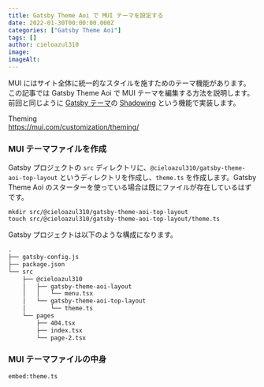 ```yaml
---
title: Gatsby Theme Aoi で MUI テーマを設定する
date: 2022-01-30T00:00:00.000Z
categories: ["Gatsby Theme Aoi"]
tags: []
author: cieloazul310
image: 
imageAlt: 
---
```



MUI にはサイト全体に統一的なスタイルを施すためのテーマ機能があります。
この記事では Gatsby Theme Aoi で MUI テーマを編集する方法を説明します。前回と同じように [Gatsby テーマ]の [Shadowing] という機能で実装します。

Theming  
<https://mui.com/customization/theming/>

### MUI テーマファイルを作成

Gatsby プロジェクトの `src` ディレクトリに、`@cieloazul310/gatsby-theme-aoi-top-layout` というディレクトリを作成し、`theme.ts` を作成します。Gatsby Theme Aoi のスターターを使っている場合は既にファイルが存在しているはずです。

```shell
mkdir src/@cieloazul310/gatsby-theme-aoi-top-layout
touch src/@cieloazul310/gatsby-theme-aoi-top-layout/theme.ts
```

Gatsby プロジェクトは以下のような構成になります。

```txt
.
├── gatsby-config.js
├── package.json
└── src
    ├── @cieloazul310
    │   ├── gatsby-theme-aoi-layout
    │   │   └── menu.tsx
    │   └── gatsby-theme-aoi-top-layout
    │       └── theme.ts
    └── pages
        ├── 404.tsx
        ├── index.tsx
        └── page-2.tsx
```

### MUI テーマファイルの中身

`embed:theme.ts`

[Gatsby]: https://gatsbyjs.com/ "Gatsby"
[MUI]: https://mui.org/ "MUI"
[TypeScript]: https://typescriptlang.org/ "TypeScript"

[Gatsby テーマ]: https://gatsbyjs.com/docs/themes/ "Themes"
[Gatsby スターター]: https://www.gatsbyjs.com/docs/starters/ "Gatsby Starters"
[Shadowing]: https://www.gatsbyjs.com/docs/how-to/plugins-and-themes/shadowing/ "Shadowing in Gatsby Themes"
[Gatsby Link]: https://www.gatsbyjs.com/docs/reference/built-in-components/gatsby-link/ "Gatsby Link API"
